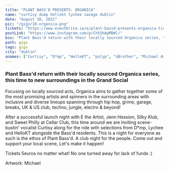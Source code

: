 ---
title: "PLANT BASS'D PRESENTS: ORGANICA"
name: "curtisy dump hellokt lychee savage dublin"
date: "August 30, 2022"
pic: "/gigs/18-organica.png"
tickets: "https://www.eventbrite.ie/e/plant-bassd-presents-organica-tickets-399512531737"
postLink: "https://www.instagram.com/p/Ch5ShApMBWl/"
bio: "Plant Bass'd return with their locally sourced Organica series, this time to new surroundings in the Grand Social"
path: gigs
tags: gigs
city: "dublin"
anames: ["Curtisy", "D*mp", "HelloKT", "polyp", "oBrother", "Michael Average"]
---

### Plant Bass'd return with their locally sourced Organica series, this time to new surroundings in the Grand Social

Focusing on locally sourced acts, Organica aims to gather together some of the most promising artists and spinners in the surrounding areas with inclusive and diverse lineups spanning through hip hop, grime, garage, breaks, UK & US club, techno, jungle, electro & beyond!

After a successful launch night with E the Artist, Jenn Hession, Silky Klub, and Sweet Philly at Cellar Club, this time around we are inviting scene-bustin' vocalist Curtisy along for the ride with selections from D\*mp, Lychee and HelloKT alongside the Bass'd residents. This is a night for everyone as such is the ethos of Plant Bass'd. A club night for the people. Come out and support your local scene, Let's make it happen!

Tickets 5euros no matter what! No one turned away for lack of funds :)

Artwork: Michael

